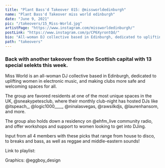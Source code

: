 ```yaml
---
title: "Plant Bass'd Takeover 015: @missworldedinburgh"
name: "Plant Bass'd Takeover miss world edinburgh"
date: "June 9, 2021"
pic: "/takeovers/15_Miss-World.jpg"
artistPage: "https://www.instagram.com/missworldedinburgh/"
postLink: "https://www.instagram.com/p/CP6XyrontQd/"
bio: "All-woman DJ collective based in Edinburgh, dedicated to uplifting women in electronic music, and making clubs more safe and welcoming spaces for all"
path: "takeovers"
---
```


### Back with another takeover from the Scottish capital with 13 special selekts this week.

Miss World is an all-woman DJ collective based in Edinburgh, dedicated to uplifting women in electronic music, and making clubs more safe and welcoming spaces for all.

The group are favored residents at one of the most unique spaces in the UK, @sneakypetesclub, where their monthly club-night has hosted DJs like @itspeach\_, @logic1000\_\_\_\_, @ninalasvegas, @rawsilkdjs, @laurenhansom, and more.

The group also holds down a residency on @ehfm_live community radio, and offer workshops and support to women looking to get into DJing.

Input from all 4 members with these picks that range from house to disco, to breaks and bass, as well as reggae and middle-eastern sounds!

Link to playlist: <HoverLink url="open.spotify.com/playlist/5skAgzUfGmZLwrOPNLnGVf" name="Plant Bass'd Picks." external inline />

Graphics: @eggboy_design
